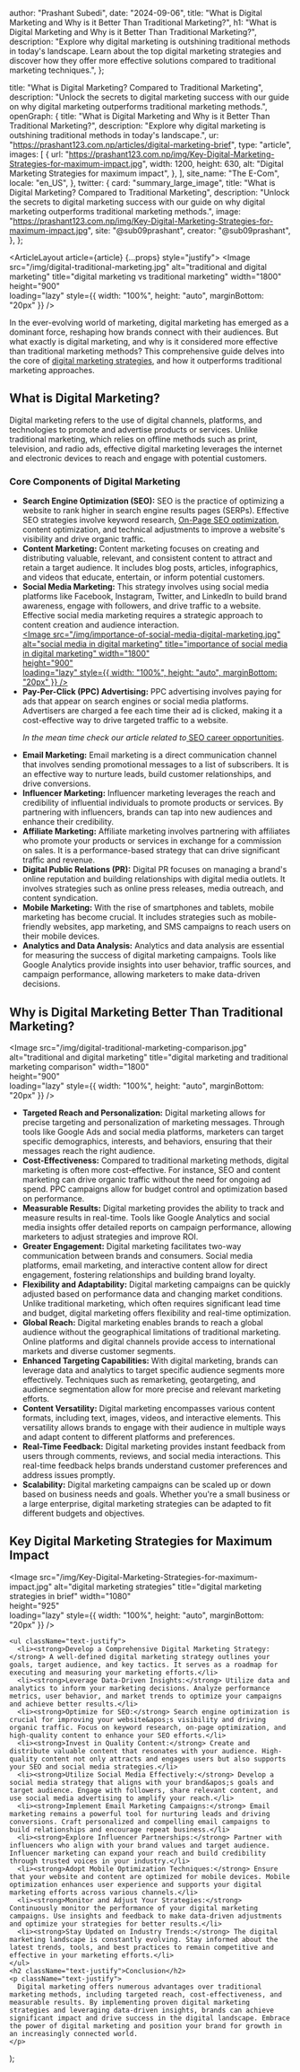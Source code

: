 
  author: "Prashant Subedi",
  date: "2024-09-06",
  title: "What is Digital Marketing and Why is it Better Than Traditional Marketing?",
  h1: "What is Digital Marketing and Why is it Better Than Traditional Marketing?",
  description: "Explore why digital marketing is outshining traditional methods in today&apos;s landscape. Learn about the top digital marketing strategies and discover how they offer more effective solutions compared to traditional marketing techniques.",
};

  title: "What is Digital Marketing? Compared to Traditional Marketing",
  description: "Unlock the secrets to digital marketing success with our guide on why digital marketing outperforms traditional marketing methods.",
  openGraph: {
    title: "What is Digital Marketing and Why is it Better Than Traditional Marketing?",
    description: "Explore why digital marketing is outshining traditional methods in today&apos;s landscape.",
    ur: "https://prashant123.com.np/articles/digital-marketing-brief",
    type: "article",
    images: [
      {
        url: "https://prashant123.com.np/img/Key-Digital-Marketing-Strategies-for-maximum-impact.jpg",
        width: 1200,
        height: 630,
        alt: "Digital Marketing Strategies for maximum impact",
      },
    ],
    site_name: "The E-Com",
    locale: "en_US",
  },
  twitter: {
    card: "summary_large_image",
    title: "What is Digital Marketing? Compared to Traditional Marketing",
    description: "Unlock the secrets to digital marketing success with our guide on why digital marketing outperforms traditional marketing methods.",
    image: "https://prashant123.com.np/img/Key-Digital-Marketing-Strategies-for-maximum-impact.jpg",
    site: "@sub09prashant",
    creator: "@sub09prashant",
  },
};

  <ArticleLayout article={article} {...props} style="justify">
   <Image src="/img/digital-traditional-marketing.jpg"
    alt="traditional and digital marketing"
    title="digital marketing vs traditional marketing"
    width="1800"  
    height="900"  
    loading="lazy"
    style={{ width: "100%", height: "auto", marginBottom: "20px" }}
     /> 
    <p className="text-justify">
      In the ever-evolving world of marketing, digital marketing has emerged as a dominant force, reshaping how brands connect with their audiences. But what exactly is digital marketing, and why is it considered more effective than traditional marketing methods? This comprehensive guide delves into the core of <a href="https://prashant123.com.np/articles/effective-digital-marketing-strategies">digital marketing strategies</a>, and how it outperforms traditional marketing approaches.
    </p>
    <h2 className="text-justify">What is Digital Marketing?</h2>
    <p className="text-justify">
      Digital marketing refers to the use of digital channels, platforms, and technologies to promote and advertise products or services. Unlike traditional marketing, which relies on offline methods such as print, television, and radio ads, effective digital marketing leverages the internet and electronic devices to reach and engage with potential customers.
    </p>
    <h3 className="text-justify">Core Components of Digital Marketing</h3>
    <ul className="text-justify">
      <li><strong>Search Engine Optimization (SEO):</strong> SEO is the practice of optimizing a website to rank higher in search engine results pages (SERPs). Effective SEO strategies involve keyword research, <a href="https://prashant123.com.np/articles/everything-on-page-seo">On-Page SEO optimization</a>, content optimization, and technical adjustments to improve a website&apos;s visibility and drive organic traffic.</li>
      <li><strong>Content Marketing:</strong> Content marketing focuses on creating and distributing valuable, relevant, and consistent content to attract and retain a target audience. It includes blog posts, articles, infographics, and videos that educate, entertain, or inform potential customers.</li>
      <li><strong>Social Media Marketing:</strong> This strategy involves using social media platforms like Facebook, Instagram, Twitter, and LinkedIn to build brand awareness, engage with followers, and drive traffic to a website. Effective social media marketing requires a strategic approach to content creation and audience interaction.</li>
     <a href="https://prashant123.com.np/articles/effective-digital-marketing-strategies"> <Image src="/img/importance-of-social-media-digital-marketing.jpg"
    alt="social media in digital marketing"
    title="importance of social media in digital marketing"
    width="1800"  
    height="900"  
    loading="lazy"
    style={{ width: "100%", height: "auto", marginBottom: "20px" }}
    /> </a>
      <li><strong>Pay-Per-Click (PPC) Advertising:</strong> PPC advertising involves paying for ads that appear on search engines or social media platforms. Advertisers are charged a fee each time their ad is clicked, making it a cost-effective way to drive targeted traffic to a website.</li>
      <p><i>In the mean time check our article related to</i><a href="https://prashant123.com.np/articles/seo-career-opportunities"> SEO career opportunities</a>.</p>
      <li><strong>Email Marketing:</strong> Email marketing is a direct communication channel that involves sending promotional messages to a list of subscribers. It is an effective way to nurture leads, build customer relationships, and drive conversions.</li>
      <li><strong>Influencer Marketing:</strong> Influencer marketing leverages the reach and credibility of influential individuals to promote products or services. By partnering with influencers, brands can tap into new audiences and enhance their credibility.</li>
      <li><strong>Affiliate Marketing:</strong> Affiliate marketing involves partnering with affiliates who promote your products or services in exchange for a commission on sales. It is a performance-based strategy that can drive significant traffic and revenue.</li>
      <li><strong>Digital Public Relations (PR):</strong> Digital PR focuses on managing a brand&apos;s online reputation and building relationships with digital media outlets. It involves strategies such as online press releases, media outreach, and content syndication.</li>
      <li><strong>Mobile Marketing:</strong> With the rise of smartphones and tablets, mobile marketing has become crucial. It includes strategies such as mobile-friendly websites, app marketing, and SMS campaigns to reach users on their mobile devices.</li>
      <li><strong>Analytics and Data Analysis:</strong> Analytics and data analysis are essential for measuring the success of digital marketing campaigns. Tools like Google Analytics provide insights into user behavior, traffic sources, and campaign performance, allowing marketers to make data-driven decisions.</li>
    </ul>
    <h2 className="text-justify">Why is Digital Marketing Better Than Traditional Marketing?</h2>
     <Image src="/img/digital-traditional-marketing-comparison.jpg"
    alt="traditional and digital marketing"
    title="digital marketing and traditional marketing comparison"
    width="1800"  
    height="900"  
    loading="lazy"
    style={{ width: "100%", height: "auto", marginBottom: "20px" }}
     /> 
    <ul className="text-justify">
      <li><strong>Targeted Reach and Personalization:</strong> Digital marketing allows for precise targeting and personalization of marketing messages. Through tools like Google Ads and social media platforms, marketers can target specific demographics, interests, and behaviors, ensuring that their messages reach the right audience.</li>
      <li><strong>Cost-Effectiveness:</strong> Compared to traditional marketing methods, digital marketing is often more cost-effective. For instance, SEO and content marketing can drive organic traffic without the need for ongoing ad spend. PPC campaigns allow for budget control and optimization based on performance.</li>
      <li><strong>Measurable Results:</strong> Digital marketing provides the ability to track and measure results in real-time. Tools like Google Analytics and social media insights offer detailed reports on campaign performance, allowing marketers to adjust strategies and improve ROI.</li>
      <li><strong>Greater Engagement:</strong> Digital marketing facilitates two-way communication between brands and consumers. Social media platforms, email marketing, and interactive content allow for direct engagement, fostering relationships and building brand loyalty.</li>
      <li><strong>Flexibility and Adaptability:</strong> Digital marketing campaigns can be quickly adjusted based on performance data and changing market conditions. Unlike traditional marketing, which often requires significant lead time and budget, digital marketing offers flexibility and real-time optimization.</li>
      <li><strong>Global Reach:</strong> Digital marketing enables brands to reach a global audience without the geographical limitations of traditional marketing. Online platforms and digital channels provide access to international markets and diverse customer segments.</li>
      <li><strong>Enhanced Targeting Capabilities:</strong> With digital marketing, brands can leverage data and analytics to target specific audience segments more effectively. Techniques such as remarketing, geotargeting, and audience segmentation allow for more precise and relevant marketing efforts.</li>
      <li><strong>Content Versatility:</strong> Digital marketing encompasses various content formats, including text, images, videos, and interactive elements. This versatility allows brands to engage with their audience in multiple ways and adapt content to different platforms and preferences.</li>
      <li><strong>Real-Time Feedback:</strong> Digital marketing provides instant feedback from users through comments, reviews, and social media interactions. This real-time feedback helps brands understand customer preferences and address issues promptly.</li>
      <li><strong>Scalability:</strong> Digital marketing campaigns can be scaled up or down based on business needs and goals. Whether you&apos;re a small business or a large enterprise, digital marketing strategies can be adapted to fit different budgets and objectives.</li>
    </ul>
    <h2 className="text-justify">Key Digital Marketing Strategies for Maximum Impact</h2>
    <Image src="/img/Key-Digital-Marketing-Strategies-for-maximum-impact.jpg"
      alt="digital marketing strategies"
      title="digital marketing strategies in brief"
      width="1080"  
      height="925"  
      loading="lazy"
      style={{ width: "100%", height: "auto", marginBottom: "20px" }}
     />
    
    <ul className="text-justify">
      <li><strong>Develop a Comprehensive Digital Marketing Strategy:</strong> A well-defined digital marketing strategy outlines your goals, target audience, and key tactics. It serves as a roadmap for executing and measuring your marketing efforts.</li>
      <li><strong>Leverage Data-Driven Insights:</strong> Utilize data and analytics to inform your marketing decisions. Analyze performance metrics, user behavior, and market trends to optimize your campaigns and achieve better results.</li>
      <li><strong>Optimize for SEO:</strong> Search engine optimization is crucial for improving your website&apos;s visibility and driving organic traffic. Focus on keyword research, on-page optimization, and high-quality content to enhance your SEO efforts.</li>
      <li><strong>Invest in Quality Content:</strong> Create and distribute valuable content that resonates with your audience. High-quality content not only attracts and engages users but also supports your SEO and social media strategies.</li>
      <li><strong>Utilize Social Media Effectively:</strong> Develop a social media strategy that aligns with your brand&apos;s goals and target audience. Engage with followers, share relevant content, and use social media advertising to amplify your reach.</li>
      <li><strong>Implement Email Marketing Campaigns:</strong> Email marketing remains a powerful tool for nurturing leads and driving conversions. Craft personalized and compelling email campaigns to build relationships and encourage repeat business.</li>
      <li><strong>Explore Influencer Partnerships:</strong> Partner with influencers who align with your brand values and target audience. Influencer marketing can expand your reach and build credibility through trusted voices in your industry.</li>
      <li><strong>Adopt Mobile Optimization Techniques:</strong> Ensure that your website and content are optimized for mobile devices. Mobile optimization enhances user experience and supports your digital marketing efforts across various channels.</li>
      <li><strong>Monitor and Adjust Your Strategies:</strong> Continuously monitor the performance of your digital marketing campaigns. Use insights and feedback to make data-driven adjustments and optimize your strategies for better results.</li>
      <li><strong>Stay Updated on Industry Trends:</strong> The digital marketing landscape is constantly evolving. Stay informed about the latest trends, tools, and best practices to remain competitive and effective in your marketing efforts.</li>
    </ul>
    <h2 className="text-justify">Conclusion</h2>
    <p className="text-justify">
      Digital marketing offers numerous advantages over traditional marketing methods, including targeted reach, cost-effectiveness, and measurable results. By implementing proven digital marketing strategies and leveraging data-driven insights, brands can achieve significant impact and drive success in the digital landscape. Embrace the power of digital marketing and position your brand for growth in an increasingly connected world.
    </p>
  </ArticleLayout>
);
